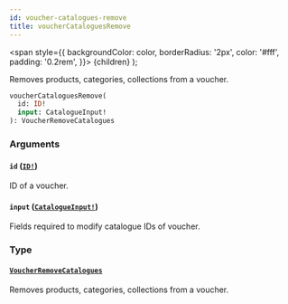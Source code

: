 ```yaml
---
id: voucher-catalogues-remove
title: voucherCataloguesRemove
---
```


<span
style={{
      backgroundColor: color,
      borderRadius: '2px',
      color: '#fff',
      padding: '0.2rem',
    }}>
{children}
</span>
);

Removes products, categories, collections from a voucher.

```graphql
voucherCataloguesRemove(
  id: ID!
  input: CatalogueInput!
): VoucherRemoveCatalogues

```

### Arguments

#### `id` ([`ID!`](/api-reference/scalars/id.mdx))

ID of a voucher.

#### `input` ([`CatalogueInput!`](/api-reference/inputs/catalogue-input.mdx))

Fields required to modify catalogue IDs of voucher.

### Type

#### [`VoucherRemoveCatalogues`](/api-reference/objects/voucher-remove-catalogues.mdx)

Removes products, categories, collections from a voucher.
